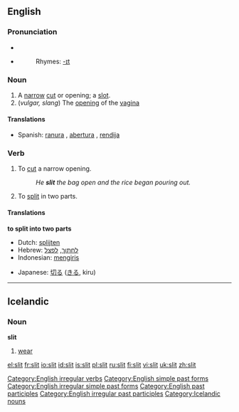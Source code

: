 ==English==

===Pronunciation===
*{{IPA|/'slɪt/}}
*{{audio|en-us-slit.ogg|Audio (US)}}
*:Rhymes: [[Rhymes:English:-ɪt|-ɪt]]

===Noun===
{{en-noun}}
#A [[narrow]] [[cut]] or opening; a [[slot]].
#(''vulgar, slang'') The [[opening]] of the [[vagina]]

====Translations====
*Spanish: [[ranura]] {{f}}, [[abertura]] {{f}}, [[rendija]] {{f}}

===Verb===
{{en-verb|slits|slitting|slit}}[[Category:English irregular verbs]]

# To [[cut]] a narrow opening.
#:''He '''slit''' the bag open and the rice began pouring out.''
# To [[split]] in two parts.

====Translations====
'''to split into two parts'''
{{top}}
*Dutch: [[splijten]]
*Hebrew: [[לחתוך]], [[לפצל]]
*Indonesian: [[iris|mengiris]]
{{mid}}
*Japanese: [[切る]] ([[きる]], kiru)
{{bottom}}

[[Category:English simple past forms]]
[[Category:English irregular simple past forms]]
[[Category:English past participles]]
[[Category:English irregular past participles]]

----

==Icelandic==

===Noun===
'''slit'''

# [[wear]]

[[Category:Icelandic nouns]]

[[el:slit]]
[[fr:slit]]
[[io:slit]]
[[id:slit]]
[[is:slit]]
[[pl:slit]]
[[ru:slit]]
[[fi:slit]]
[[vi:slit]]
[[uk:slit]]
[[zh:slit]]